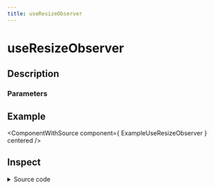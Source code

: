 ```yaml
---
title: useResizeObserver
---
```



# useResizeObserver

## Description

<ComponentDescription name="useResizeObserver" />

### Parameters

<ComponentParameters name="useResizeObserver" />

## Example

<ComponentWithSource component={ ExampleUseResizeObserver } centered />

## Inspect

<details>
    <summary>Source code</summary>
    <ComponentSource 
        package="@enterwell/react-hooks" 
        directory="hooks" 
        name="useResizeObserver"
    />
</details>